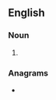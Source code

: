 {{also|appt.}}
==English==

===Noun===
{{en-noun}}

# {{abbreviation of|en|appointment}}

===Anagrams===
* {{anagrams|en|a=appt|TPAP|Tapp}}